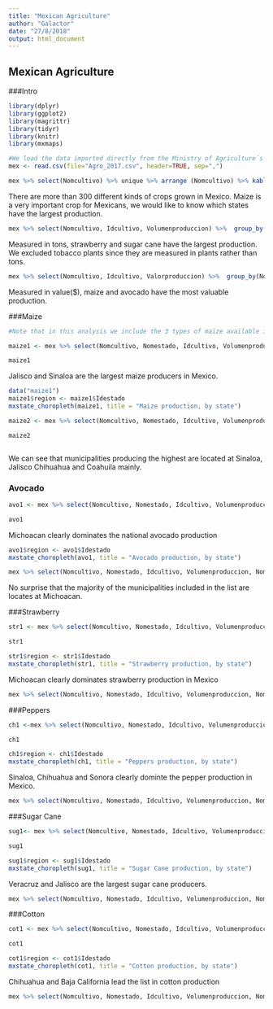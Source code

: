 ```yaml
---
title: "Mexican Agriculture"
author: "Galactor"
date: "27/8/2018"
output: html_document
---
```

## Mexican Agriculture {.tabset .tabset-fade .tabset-pills}

###Intro

```r
library(dplyr)
library(ggplot2)
library(magrittr)
library(tidyr)
library(knitr)
library(mxmaps)
```

```r
#We load the data imported directly from the Ministry of Agriculture´s website. We will analyse 2017 
mex <- read.csv(file="Agro_2017.csv", header=TRUE, sep=",")
```




```r
mex %>% select(Nomcultivo) %>% unique %>% arrange (Nomcultivo) %>% kable("html",row.names = TRUE) 
```

There are more than 300 different kinds of crops grown in Mexico. Maize is a very important crop for Mexicans, 
we would like to know which states have the largest production.

```r
mex %>% select(Nomcultivo, Idcultivo, Volumenproduccion) %>%  group_by(Nomcultivo) %>% summarise(total=sum(Volumenproduccion)) %>% arrange(desc(total))
```

Measured in tons, strawberry and sugar cane have the largest production. We excluded tobacco plants since they are measured in plants rather than tons.


```r
mex %>% select(Nomcultivo, Idcultivo, Valorproduccion) %>%  group_by(Nomcultivo) %>% summarise(total=sum(Valorproduccion)) %>% arrange(desc(total))
```

Measured in value($), maize and avocado have the most valuable production.

###Maize

```r
#Note that in this analysis we include the 3 types of maize available in the data set

maize1 <- mex %>% select(Nomcultivo, Nomestado, Idcultivo, Volumenproduccion, Idestado) %>% filter(Idcultivo==c("7470000", "7490000", "7510000")) %>% group_by(Nomestado, Idestado) %>% summarise(value=sum(Volumenproduccion)) %>% arrange(desc(value))

maize1
```

Jalisco and Sinaloa are the largest maize producers in Mexico.

```r
data("maize1")
maize1$region <- maize1$Idestado
mxstate_choropleth(maize1, title = "Maize production, by state")
```




```r


maize2 <- mex %>% select(Nomcultivo, Nomestado, Idcultivo, Volumenproduccion, Nommunicipio, Idestado, Idmunicipio) %>% filter(Idcultivo==c("7470000", "7490000", "7510000")) %>% group_by(Nomestado, Nommunicipio, Idestado, Idmunicipio) %>% summarise(value=sum(Volumenproduccion)) %>% arrange(desc(value))

maize2



```

We can see that municipalities producing the highest are located at Sinaloa, Jalisco Chihuahua and Coahuila mainly.

### Avocado 

```r

avo1 <- mex %>% select(Nomcultivo, Nomestado, Idcultivo, Volumenproduccion, Idestado) %>% filter(Idcultivo==c("5060000")) %>% group_by(Nomestado, Idestado) %>% summarise(value=sum(Volumenproduccion)) %>% arrange(desc(value))

avo1
```

Michoacan clearly dominates the national avocado production

```r
avo1$region <- avo1$Idestado
mxstate_choropleth(avo1, title = "Avocado production, by state")
```


```r
mex %>% select(Nomcultivo, Nomestado, Idcultivo, Volumenproduccion, Nommunicipio) %>% filter(Idcultivo==c("5060000")) %>% group_by(Nomestado, Nommunicipio) %>% summarise(total=sum(Volumenproduccion)) %>% arrange(desc(total))
```

No surprise that the majority of the municipalities included in the list are locates at Michoacan.

###Strawberry

```r


str1 <- mex %>% select(Nomcultivo, Nomestado, Idcultivo, Volumenproduccion, Idestado) %>% filter(Idcultivo==c("6820000")) %>% group_by(Nomestado, Idestado) %>% summarise(value=sum(Volumenproduccion)) %>% arrange(desc(value))

str1
```

```r

str1$region <- str1$Idestado
mxstate_choropleth(str1, title = "Strawberry production, by state")

```

Michoacan clearly dominates strawberry production in Mexico

```r
mex %>% select(Nomcultivo, Nomestado, Idcultivo, Volumenproduccion, Nommunicipio) %>% filter(Idcultivo==c("6820000")) %>% group_by(Nomestado, Nommunicipio) %>% summarise(total=sum(Volumenproduccion)) %>% arrange(desc(total))
```


###Peppers

```r

ch1 <-mex %>% select(Nomcultivo, Nomestado, Idcultivo, Volumenproduccion,Idestado) %>% filter(Idcultivo==c("6120000")) %>% group_by(Nomestado, Idestado) %>% summarise(value=sum(Volumenproduccion)) %>% arrange(desc(value))

ch1
```

```r

ch1$region <- ch1$Idestado
mxstate_choropleth(ch1, title = "Peppers production, by state")
```

Sinaloa, Chihuahua and Sonora clearly dominte the pepper production in Mexico.

```r
mex %>% select(Nomcultivo, Nomestado, Idcultivo, Volumenproduccion, Nommunicipio) %>% filter(Idcultivo==c("6120000")) %>% group_by(Nomestado, Nommunicipio) %>% summarise(total=sum(Volumenproduccion)) %>% arrange(desc(total))
```


###Sugar Cane

```r

sug1<- mex %>% select(Nomcultivo, Nomestado, Idcultivo, Volumenproduccion, Idestado) %>% filter(Idcultivo==c("5820000")) %>% group_by(Nomestado, Idestado) %>% summarise(value=sum(Volumenproduccion)) %>% arrange(desc(value))

sug1
```


```r
sug1$region <- sug1$Idestado
mxstate_choropleth(sug1, title = "Sugar Cane production, by state")
```

Veracruz and Jalisco are the largest sugar cane producers.

```r
mex %>% select(Nomcultivo, Nomestado, Idcultivo, Volumenproduccion, Nommunicipio) %>% filter(Idcultivo==c("5820000")) %>% group_by(Nomestado, Nommunicipio) %>% summarise(total=sum(Volumenproduccion)) %>% arrange(desc(total))
```


###Cotton

```r

cot1 <- mex %>% select(Nomcultivo, Nomestado, Idcultivo, Volumenproduccion, Idestado) %>% filter(Idcultivo==c("5190000")) %>% group_by(Nomestado, Idestado) %>% summarise(value=sum(Volumenproduccion)) %>% arrange(desc(value))

cot1
```


```r
cot1$region <- cot1$Idestado
mxstate_choropleth(cot1, title = "Cotton production, by state")
```

Chihuahua and Baja California lead the list in cotton production

```r
mex %>% select(Nomcultivo, Nomestado, Idcultivo, Volumenproduccion, Nommunicipio) %>% filter(Idcultivo==c("5190000")) %>% group_by(Nomestado, Nommunicipio) %>% summarise(total=sum(Volumenproduccion)) %>% arrange(desc(total))
```
